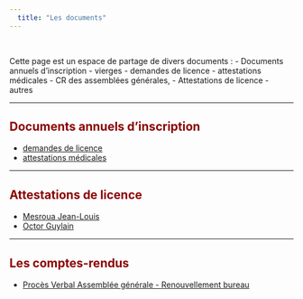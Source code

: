 ```yaml
---
  title: "Les documents"
---
```

<br>

Cette page est un espace de partage de divers documents :
- Documents annuels d'inscription - vierges
   - demandes de licence
   - attestations médicales
- CR des assemblées générales,
- Attestations de licence
- autres

---

## <span style="color:darkred"> **Documents annuels d'inscription** </span>

- [demandes de licence]()
- [attestations médicales]()

---

## <span style="color:darkred"> **Attestations de licence** </span>

- [Mesroua Jean-Louis](9_documents/licence_8014706 mesroua jean louis.pdf)
- [Octor Guylain](9_documents/licence_8016084 octor guylain.pdf)

---

## <span style="color:darkred"> **Les comptes-rendus** </span>

- [Procès Verbal Assemblée générale - Renouvellement bureau](9_documents/BeauvalTT - PV Renouvellement bureau.html)
